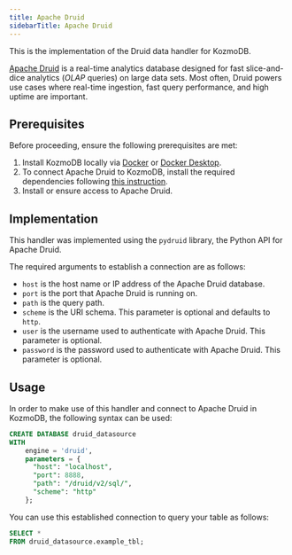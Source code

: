 ```yaml
---
title: Apache Druid
sidebarTitle: Apache Druid
---
```


This is the implementation of the Druid data handler for KozmoDB.

[Apache Druid](https://druid.apache.org/docs/latest/design) is a real-time analytics database designed for fast slice-and-dice analytics (_OLAP_ queries) on large data sets. Most often, Druid powers use cases where real-time ingestion, fast query performance, and high uptime are important.

## Prerequisites

Before proceeding, ensure the following prerequisites are met:

1. Install KozmoDB locally via [Docker](/setup/self-hosted/docker) or [Docker Desktop](/setup/self-hosted/docker-desktop).
2. To connect Apache Druid to KozmoDB, install the required dependencies following [this instruction](/setup/self-hosted/docker#install-dependencies).
3. Install or ensure access to Apache Druid.

## Implementation

This handler was implemented using the `pydruid` library, the Python API for Apache Druid.

The required arguments to establish a connection are as follows:

* `host` is the host name or IP address of the Apache Druid database.
* `port` is the port that Apache Druid is running on.
* `path` is the query path.
* `scheme` is the URI schema. This parameter is optional and defaults to `http`.
* `user` is the username used to authenticate with Apache Druid. This parameter is optional.
* `password` is the password used to authenticate with Apache Druid. This parameter is optional.

## Usage

In order to make use of this handler and connect to Apache Druid in KozmoDB, the following syntax can be used:

```sql
CREATE DATABASE druid_datasource
WITH
    engine = 'druid',
    parameters = {
      "host": "localhost",
      "port": 8888,
      "path": "/druid/v2/sql/",
      "scheme": "http"
    };
```

You can use this established connection to query your table as follows:

```sql
SELECT *
FROM druid_datasource.example_tbl;
```
